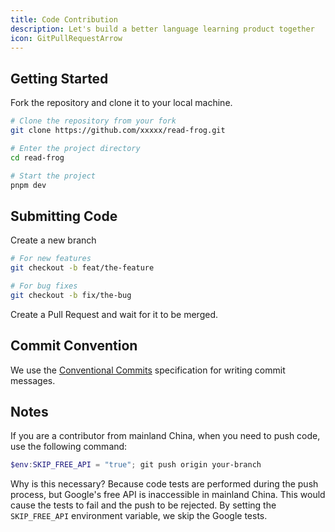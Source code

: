 ```yaml
---
title: Code Contribution
description: Let's build a better language learning product together
icon: GitPullRequestArrow
---
```


## Getting Started

Fork the repository and clone it to your local machine.

```bash
# Clone the repository from your fork
git clone https://github.com/xxxxx/read-frog.git

# Enter the project directory
cd read-frog

# Start the project
pnpm dev
```

## Submitting Code

Create a new branch

```bash
# For new features
git checkout -b feat/the-feature

# For bug fixes
git checkout -b fix/the-bug
```

Create a Pull Request and wait for it to be merged.

## Commit Convention

We use the [Conventional Commits](https://www.conventionalcommits.org/) specification for writing commit messages.


## Notes

If you are a contributor from mainland China, when you need to push code, use the following command:

```powershell
$env:SKIP_FREE_API = "true"; git push origin your-branch
```

Why is this necessary? Because code tests are performed during the push process, but Google's free API is inaccessible in mainland China. This would cause the tests to fail and the push to be rejected. By setting the `SKIP_FREE_API` environment variable, we skip the Google tests.
